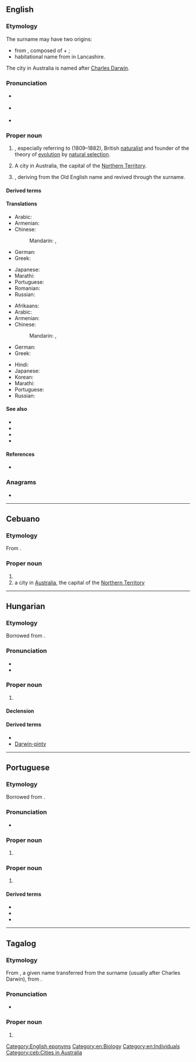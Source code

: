 {{also|darwin}}
==English==

===Etymology===
The surname may have two origins:
* from {{der|en|ang|Dēorwine|gloss={{non-gloss definition|a given name}}}}, composed of {{m|ang|dēor|gloss=dear}} + {{m|ang|wine|gloss=friend}};
* habitational name from {{w|Darwen}} in Lancashire.

The city in Australia is named after [[w:Charles Darwin|Charles Darwin]].

===Pronunciation===
* {{a|RP}} {{IPA|/ˈdɑːwɪn/|lang=en}}
* {{a|GA}} {{IPA|/ˈdɑɹwɨn/|lang=en}}
* {{audio|En-au-Darwin.ogg|Audio (AUS)|lang=en}}

===Proper noun===
{{en-proper noun}}

# {{surname|lang=en|nodot=1}}, especially referring to {{w|Charles Darwin}} (1809–1882), British [[naturalist]] and founder of the theory of [[evolution]] by [[natural selection]].
# A city in Australia, the capital of the [[Northern Territory]].
# {{given name|male|lang=en|from=surname}}, deriving from the Old English name {{m|ang|Dēorwine}} and revived through the surname.

====Derived terms====
{{der3|lang=en
|Darwin's rhea
|Darwinism
|Darwin fish
|Darwin Award
|Darwin stubby
|Darwinian
|Darwin's frog
|Darwinistic
|Darwinist
|Darwin's nothura
|Darwinize
|Darwinization
|Darwinic
|Darwin's finch
|Darwin drift
|Darwin Day
|Darwin's Bulldog
|darwin}}

====Translations====
{{trans-top|surname}}
* Arabic: {{t|ar|دَارْوِين|m|tr=darwin}}
* Armenian: {{t|hy|Դարվին}}
* Chinese:
*: Mandarin: {{t+|cmn|達爾文|sc=Hani}}, {{t+|cmn|达尔文|tr=Dá'ěrwén|sc=Hani}}
* German: {{t+|de|Darwin}}
* Greek: {{t+|el|Δαρβίνος|m}}
{{trans-mid}}
* Japanese: {{t|ja|ダーウィン|tr=Dāwin}}
* Marathi: {{t|mr|डार्विन|n|tr=ḍārvina|sc=Deva}}
* Portuguese: {{t+|pt|Darwin|m|f}}
* Romanian: {{t|ro|Darwin}}
* Russian: {{t+|ru|Да́рвин|m}}
{{trans-bottom}}

{{trans-top|city in Australia}}
* Afrikaans: {{t|af|Darwin}}
* Arabic: {{t|ar|دَارْوِين|m|tr=darwin}}
* Armenian: {{t|hy|Դարվին}}
* Chinese:
*: Mandarin: {{t+|cmn|達爾文|sc=Hani}}, {{t+|cmn|达尔文|tr=Dá'ěrwén|sc=Hani}}
* German: {{t+|de|Darwin}}
* Greek: {{t|el|Ντάργουιν|n}}
{{trans-mid}}
* Hindi: {{t|hi|डार्विन}}
* Japanese: {{t|ja|ダーウィン|tr=Dāwin}}
* Korean: {{t|ko|다윈|tr=Dawin|sc=Kore}}
* Marathi: {{t|mr|डार्विन|n|tr=ḍārvina|sc=Deva}}
* Portuguese: {{t+|pt|Darwin|f}}
* Russian: {{t+|ru|Да́рвин|m}}
{{trans-bottom}}

====See also====
* {{pedia|Darwin (surname)}}
* {{pedia|Charles Darwin}}
* {{pedia|dab=Darwin}}
* {{pedia|Darwin, Australia}}

====References====
* {{R:en:DAFN}}

{{c|en|Cities in Australia|Northern Territory}}

===Anagrams===
* {{anagrams|en|a=adinrw|draw in|drawin'|indraw|inward}}

[[Category:English eponyms]]
[[Category:en:Biology]]
[[Category:en:Individuals]]

----

==Cebuano==

===Etymology===
From {{der|ceb|en|Darwin}}.

===Proper noun===
{{head|ceb|noun}}

# {{given name|male|from=English|lang=ceb|dot=|A=a}}
# a city in [[Australia]], the capital of the [[Northern Territory]]

[[Category:ceb:Cities in Australia]]

----

==Hungarian==

===Etymology===
Borrowed from {{bor|hu|en|Darwin}}.

===Pronunciation===
* {{hu-IPA|darvin}}
* {{hyphenation|Dar|win|lang=hu}}

===Proper noun===
{{head|hu|proper noun}}

# {{l|en|Darwin}}

====Declension====
{{hu-infl-nom|Darwino|o|-}}{{hu-pos-otok|Darwin|j|jai}}

====Derived terms====
* {{l|hu|darwini}}
* [[Darwin-pinty]]

----

==Portuguese==

===Etymology===
Borrowed from {{bor|pt|en|Darwin}}.

===Pronunciation===
* {{a|Brazil}} {{IPA|/ˈdaʁ.vĩ/|lang=pt}}

===Proper noun===
{{pt-proper noun|f}}

# {{place|pt|city/regional capital|territory/Northern Territory|c/Australia|t1=Darwin}}

===Proper noun===
{{pt-proper noun|m}}

# {{l|en|Darwin}} {{gloss|Charles Darwin, English naturalist}}

====Derived terms====
* {{l|pt|darwiniano}}
* {{l|pt|darwinismo}}
* {{l|pt|darwinista}}

{{topics|pt|Individuals|Evolutionary theory}}

----

==Tagalog==

===Etymology===
From {{bor|tl|en|-}}, a given name transferred from the surname (usually after Charles Darwin), from {{der|tl|ang|Dēorwine}}.
===Pronunciation===
*{{hyphenation|lang=tl|Dar|win}}
===Proper noun===
{{head|tl|proper noun}}
# {{given name|male|lang=tl|from=English}}